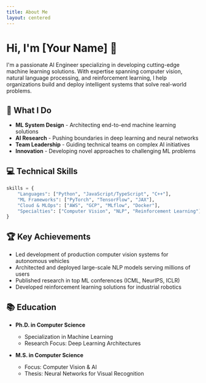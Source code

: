 ```yaml
---
title: About Me
layout: centered
---
```


# Hi, I'm [Your Name] 👋

I'm a passionate AI Engineer specializing in developing cutting-edge machine learning solutions. With expertise spanning computer vision, natural language processing, and reinforcement learning, I help organizations build and deploy intelligent systems that solve real-world problems.

## 🚀 What I Do

- **ML System Design** - Architecting end-to-end machine learning solutions
- **AI Research** - Pushing boundaries in deep learning and neural networks
- **Team Leadership** - Guiding technical teams on complex AI initiatives
- **Innovation** - Developing novel approaches to challenging ML problems

## 💻 Technical Skills

```python
skills = {
    "Languages": ["Python", "JavaScript/TypeScript", "C++"],
    "ML Frameworks": ["PyTorch", "TensorFlow", "JAX"],
    "Cloud & MLOps": ["AWS", "GCP", "MLflow", "Docker"],
    "Specialties": ["Computer Vision", "NLP", "Reinforcement Learning"]
}
```

## 🏆 Key Achievements

- Led development of production computer vision systems for autonomous vehicles
- Architected and deployed large-scale NLP models serving millions of users
- Published research in top ML conferences (ICML, NeurIPS, ICLR)
- Developed reinforcement learning solutions for industrial robotics

## 📚 Education

- **Ph.D. in Computer Science**
  - Specialization in Machine Learning
  - Research Focus: Deep Learning Architectures

- **M.S. in Computer Science**
  - Focus: Computer Vision & AI
  - Thesis: Neural Networks for Visual Recognition